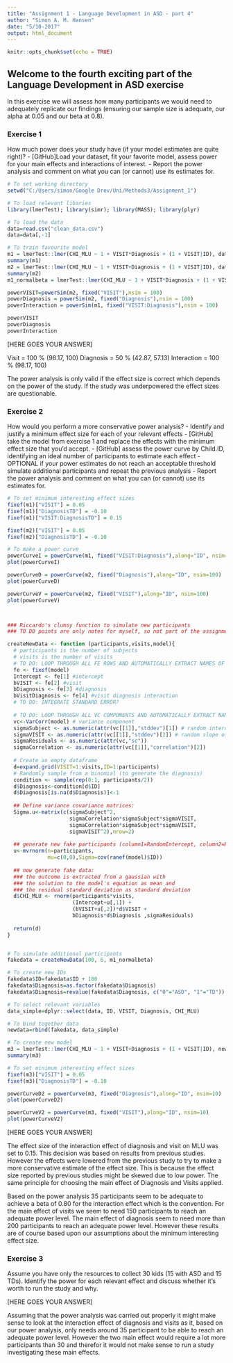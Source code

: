 ```yaml
---
title: "Assignment 1 - Language Development in ASD - part 4"
author: "Simon A. M. Hansen"
date: "5/10-2017"
output: html_document
---
```


```r
knitr::opts_chunk$set(echo = TRUE)
```

## Welcome to the fourth exciting part of the Language Development in ASD exercise

In this exercise we will assess how many participants we would need to adequately replicate our findings (ensuring our sample size is adequate, our alpha at 0.05 and our beta at 0.8).

### Exercise 1

How much power does your study have (if your model estimates are quite right)?
- [GitHub]Load your dataset, fit your favorite model, assess power for your main effects and interactions of interest.
- Report the power analysis and comment on what you can (or cannot) use its estimates for.

```r
# To set working directory 
setwd("C:/Users/simon/Google Drev/Uni/Methods3/Assignment_1")

# To load relevant libaries
library(lmerTest); library(simr); library(MASS); library(plyr)

# To load the data
data=read.csv("clean_data.csv")
data=data[,-1]

# To train favourite model
m1 = lmerTest::lmer(CHI_MLU ~ 1 + VISIT*Diagnosis + (1 + VISIT|ID), data, REML = FALSE)
summary(m1)
m2 = lmerTest::lmer(CHI_MLU ~ 1 + VISIT+Diagnosis + (1 + VISIT|ID), data, REML = FALSE)
summary(m2)
m1_normalbeta = lmerTest::lmer(CHI_MLU ~ 1 + VISIT*Diagnosis + (1 + VISIT|ID), data, REML = FALSE)

powerVISIT=powerSim(m2, fixed("VISIT"),nsim = 100)
powerDiagnosis = powerSim(m2, fixed("Diagnosis"),nsim = 100)
powerInteraction = powerSim(m1, fixed("VISIT:Diagnosis"),nsim = 100)

powerVISIT
powerDiagnosis
powerInteraction 

```

[HERE GOES YOUR ANSWER]

Visit = 100 % (98.17, 100)
Diagnosis = 50 % (42.87, 57.13)
Interaction = 100 % (98.17, 100)

The power analysis is only valid if the effect size is correct which depends on the power of the study. If the study was underpowered the effect sizes are questionable. 

### Exercise 2

How would you perform a more conservative power analysis?
- Identify and justify a minimum effect size for each of your relevant effects
- [GitHub] take the model from exercise 1 and replace the effects with the minimum effect size that you'd accept.
- [GitHub] assess the power curve by Child.ID, identifying an ideal number of participants to estimate each effect
- OPTIONAL if your power estimates do not reach an acceptable threshold simulate additional participants and repeat the previous analysis
- Report the power analysis and comment on what you can (or cannot) use its estimates for.

```r

# To set minimum interesting effect sizes
fixef(m1)["VISIT"] = 0.05
fixef(m1)["DiagnosisTD"] = -0.10
fixef(m1)["VISIT:DiagnosisTD"] = 0.15

fixef(m2)["VISIT"] = 0.05
fixef(m2)["DiagnosisTD"] = -0.10

# To make a power curve
powerCurveI = powerCurve(m1, fixed("VISIT:Diagnosis"),along="ID", nsim=100)
plot(powerCurveI)

powerCurveD = powerCurve(m2, fixed("Diagnosis"),along="ID", nsim=100)
plot(powerCurveD)

powerCurveV = powerCurve(m2, fixed("VISIT"),along="ID", nsim=100)
plot(powerCurveV)



### Riccardo's clumsy function to simulate new participants
### TO DO points are only notes for myself, so not part of the assignment

createNewData <- function (participants,visits,model){
  # participants is the number of subjects
  # visits is the number of visits
  # TO DO: LOOP THROUGH ALL FE ROWS AND AUTOMATICALLY EXTRACT NAMES OF FIXED EFFECTS AND ESTIMATES
  fe <- fixef(model)
  Intercept <- fe[1] #intercept
  bVISIT <- fe[2] #visit
  bDiagnosis <- fe[3] #diagnosis
  bVisitDiagnosis <- fe[4] #visit diagnosis interaction
  # TO DO: INTEGRATE STANDARD ERROR?
  
  # TO DO: LOOP THROUGH ALL VC COMPONENTS AND AUTOMATICALLY EXTRACT NAMES OF EFFECTS AND ESTIMATES
  vc<-VarCorr(model) # variance component
  sigmaSubject <- as.numeric(attr(vc[[1]],"stddev")[1]) # random intercept by subject
  sigmaVISIT <- as.numeric(attr(vc[[1]],"stddev")[2]) # random slope of visit over subject
  sigmaResiduals <- as.numeric(attr(vc,"sc"))
  sigmaCorrelation <- as.numeric(attr(vc[[1]],"correlation")[2])
  
  # Create an empty dataframe
  d=expand.grid(VISIT=1:visits,ID=1:participants)
  # Randomly sample from a binomial (to generate the diagnosis)
  condition <- sample(rep(0:1, participants/2))
  d$Diagnosis<-condition[d$ID]
  d$Diagnosis[is.na(d$Diagnosis)]<-1
  
  ## Define variance covariance matrices:
  Sigma.u<-matrix(c(sigmaSubject^2,
                    sigmaCorrelation*sigmaSubject*sigmaVISIT,
                    sigmaCorrelation*sigmaSubject*sigmaVISIT,
                    sigmaVISIT^2),nrow=2)
  
  ## generate new fake participants (column1=RandomIntercept, column2=RandomSlope)
  u<-mvrnorm(n=participants,
             mu=c(0,0),Sigma=cov(ranef(model)$ID))
  
  ## now generate fake data:
  ### the outcome is extracted from a gaussian with
  ### the solution to the model's equation as mean and
  ### the residual standard deviation as standard deviation 
  d$CHI_MLU <- rnorm(participants*visits,
                     (Intercept+u[,1]) +
                     (bVISIT+u[,2])*d$VISIT + 
                     bDiagnosis*d$Diagnosis ,sigmaResiduals)  
  
  return(d)
}


# To simulate additional participants 
fakedata = createNewData(100, 6, m1_normalbeta)

# To create new IDs
fakedata$ID=fakedata$ID + 100
fakedata$Diagnosis=as.factor(fakedata$Diagnosis)
fakedata$Diagnosis=revalue(fakedata$Diagnosis, c("0"="ASD", "1"="TD"))

# To select relevant variables
data_simple=dplyr::select(data, ID, VISIT, Diagnosis, CHI_MLU)

# To bind together data
newdata=rbind(fakedata, data_simple)

# To create new model
m3 = lmerTest::lmer(CHI_MLU ~ 1 + VISIT+Diagnosis + (1 + VISIT|ID), newdata, REML = FALSE)
summary(m3)

# To set minimum interesting effect sizes
fixef(m3)["VISIT"] = 0.05
fixef(m3)["DiagnosisTD"] = -0.10

powerCurveD2 = powerCurve(m3, fixed("Diagnosis"),along="ID", nsim=10)
plot(powerCurveD2)

powerCurveV2 = powerCurve(m3, fixed("VISIT"),along="ID", nsim=10)
plot(powerCurveV2)
```

[HERE GOES YOUR ANSWER]

The effect size of the interaction effect of diagnosis and visit on MLU was set to 0.15. This decision was based on results from previous studies. However the effects were lowered from the previous study to try to make a more conservative estimate of the effect size. This is because the effect size reported by previous studies might be skewed due to low power. The same principle for choosing the main effect of Diagnosis and Visits applied.

Based on the power analysis 35 participants seem to be adequate to achieve a beta of 0.80 for the interaction effect which is the convention. For the main effect of visits we seem to need 150 participants to reach an adequate power level. The main effect of diagnosis seem to need more than 200 participants to reach an adequate power level. However these results are of course based upon our assumptions about the minimum interesting effect size.  


### Exercise 3

Assume you have only the resources to collect 30 kids (15 with ASD and 15 TDs). Identify the power for each relevant effect and discuss whether it's worth to run the study and why.

[HERE GOES YOUR ANSWER]

Assuming that the power analysis was carried out properly it might make sense to look at the interaction effect of diagnosis and visits as it, based on our power analysis, only needs around 35 participant to be able to reach an adequate power level. However the two main effect would require a lot more participants than 30 and therefor it would not make sense to run a study investigating these main effects. 
